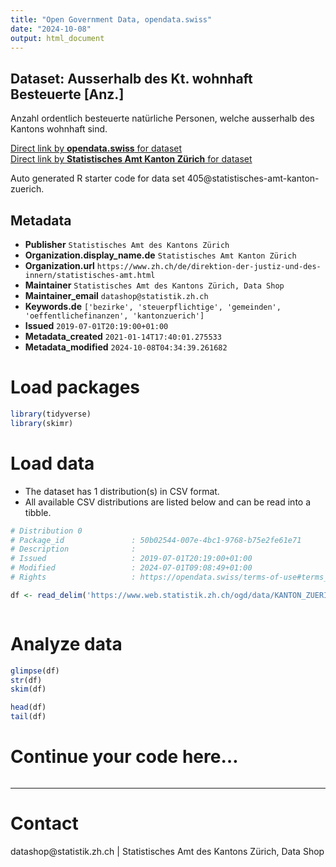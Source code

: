 ```yaml
---
title: "Open Government Data, opendata.swiss"
date: "2024-10-08"
output: html_document
---
```


## Dataset: Ausserhalb des Kt. wohnhaft Besteuerte [Anz.]

Anzahl ordentlich besteuerte natürliche Personen, welche ausserhalb des Kantons wohnhaft sind.

[Direct link by **opendata.swiss** for dataset](https://opendata.swiss/de/dataset/ausserhalb-des-kt-wohnhaft-besteuerte-anz)<br>
[Direct link by **Statistisches Amt Kanton Zürich** for dataset](https://www.zh.ch/de/politik-staat/gemeinden/gemeindeportraet.html)

Auto generated R starter code for data set 405@statistisches-amt-kanton-zuerich.

## Metadata

- **Publisher** `Statistisches Amt des Kantons Zürich`
- **Organization.display_name.de** `Statistisches Amt Kanton Zürich`
- **Organization.url** `https://www.zh.ch/de/direktion-der-justiz-und-des-innern/statistisches-amt.html`
- **Maintainer** `Statistisches Amt des Kantons Zürich, Data Shop`
- **Maintainer_email** `datashop@statistik.zh.ch`
- **Keywords.de** `['bezirke', 'steuerpflichtige', 'gemeinden', 'oeffentlichefinanzen', 'kantonzuerich']`
- **Issued** `2019-07-01T20:19:00+01:00`
- **Metadata_created** `2021-01-14T17:40:01.275533`
- **Metadata_modified** `2024-10-08T04:34:39.261682`


# Load packages

```r

library(tidyverse)
library(skimr)

```

# Load data

-   The dataset has 1 distribution(s) in CSV format.
-   All available CSV distributions are listed below and can be read into a tibble.

```r

# Distribution 0
# Package_id               : 50b02544-007e-4bc1-9768-b75e2fe61e71
# Description              : 
# Issued                   : 2019-07-01T20:19:00+01:00
# Modified                 : 2024-07-01T09:08:49+01:00
# Rights                   : https://opendata.swiss/terms-of-use#terms_by

df <- read_delim('https://www.web.statistik.zh.ch/ogd/data/KANTON_ZUERICH_831.csv')



```

# Analyze data

```r

glimpse(df)
str(df)
skim(df)

head(df)
tail(df)

```

# Continue your code here...

```r

```

------------------------------------------------------------------------

# Contact

datashop@statistik.zh.ch | Statistisches Amt des Kantons Zürich, Data Shop
